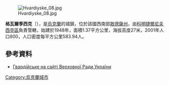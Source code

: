 [[Image:Hvardiyske_08.jpg|right]]

'''格瓦爾季西克'''（{{lang-uk|Гвардійське}}），是[[烏克蘭|烏克蘭]]的城鎮，位於該國西南部[[敖德薩州|敖德薩州]]，由[[科明捷爾尼夫西克區|科明捷爾尼夫西克區]]負責管轄，始建於1948年，面積1.37平方公里，海拔高度27米，2001年人口800，人口密度每平方公里583.94人。

{{coord|46|36|26.25|N|30|57|39|E|scale:30000|display=title}}

==參考資料==
* [http://w1.c1.rada.gov.ua/pls/z7502/A005?rf7571=24280 Гвардійське на сайті Верховної Ради України]{{dead link|date=2018年1月 |bot=InternetArchiveBot |fix-attempted=yes }}

{{Ukraine-geo-stub}}
[[Category:烏克蘭城市|Category:烏克蘭城市]]